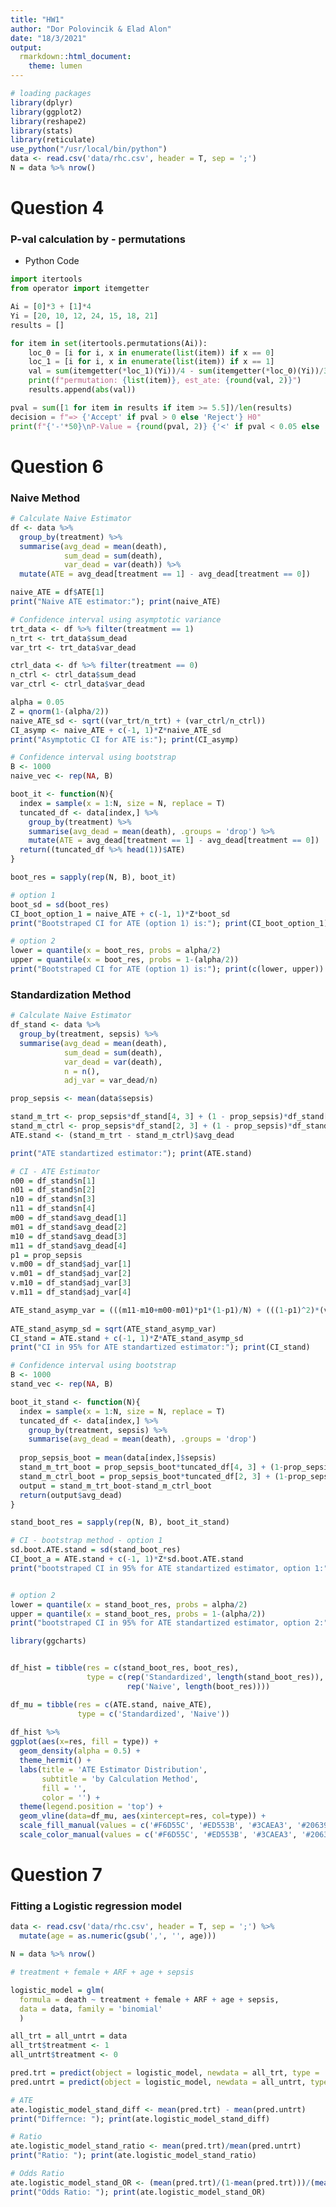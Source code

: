 ```yaml
---
title: "HW1"
author: "Dor Polovincik & Elad Alon"
date: "18/3/2021"
output:
  rmarkdown::html_document:
    theme: lumen
---
```


<!-- output: -->
<!--   tufte::tufte_html: default -->
<!--   tufte::tufte_handout: -->
<!--     citation_package: natbib -->
<!--     latex_engine: xelatex -->
<!--   tufte::tufte_book: -->
<!--     citation_package: natbib -->
<!--     latex_engine: xelatex -->

```r
# loading packages
library(dplyr)
library(ggplot2)
library(reshape2)
library(stats)
library(reticulate)
use_python("/usr/local/bin/python")
data <- read.csv('data/rhc.csv', header = T, sep = ';')
N = data %>% nrow()

```


# Question 4
### P-val calculation by - permutations 
  * Python Code
  
```python
import itertools
from operator import itemgetter

Ai = [0]*3 + [1]*4
Yi = [20, 10, 12, 24, 15, 18, 21]
results = []

for item in set(itertools.permutations(Ai)):
    loc_0 = [i for i, x in enumerate(list(item)) if x == 0]
    loc_1 = [i for i, x in enumerate(list(item)) if x == 1]
    val = sum(itemgetter(*loc_1)(Yi))/4 - sum(itemgetter(*loc_0)(Yi))/3
    print(f"permutation: {list(item)}, est_ate: {round(val, 2)}")
    results.append(abs(val))

pval = sum([1 for item in results if item >= 5.5])/len(results)
decision = f"=> {'Accept' if pval > 0 else 'Reject'} H0"
print(f"{'-'*50}\nP-Value = {round(pval, 2)} {'<' if pval < 0.05 else '>'} 0.05 \n{decision}")
```

# Question 6
### Naive Method

```r
# Calculate Naive Estimator
df <- data %>% 
  group_by(treatment) %>% 
  summarise(avg_dead = mean(death),
            sum_dead = sum(death),
            var_dead = var(death)) %>%
  mutate(ATE = avg_dead[treatment == 1] - avg_dead[treatment == 0])

naive_ATE = df$ATE[1]
print("Naive ATE estimator:"); print(naive_ATE)

# Confidence interval using asymptotic variance
trt_data <- df %>% filter(treatment == 1)
n_trt <- trt_data$sum_dead
var_trt <- trt_data$var_dead

ctrl_data <- df %>% filter(treatment == 0)
n_ctrl <- ctrl_data$sum_dead
var_ctrl <- ctrl_data$var_dead

alpha = 0.05
Z = qnorm(1-(alpha/2))
naive_ATE_sd <- sqrt((var_trt/n_trt) + (var_ctrl/n_ctrl))
CI_asymp <- naive_ATE + c(-1, 1)*Z*naive_ATE_sd
print("Asymptotic CI for ATE is:"); print(CI_asymp)

# Confidence interval using bootstrap
B <- 1000
naive_vec <- rep(NA, B)

boot_it <- function(N){
  index = sample(x = 1:N, size = N, replace = T)
  tuncated_df <- data[index,] %>% 
    group_by(treatment) %>% 
    summarise(avg_dead = mean(death), .groups = 'drop') %>%
    mutate(ATE = avg_dead[treatment == 1] - avg_dead[treatment == 0])
  return((tuncated_df %>% head(1))$ATE)
}

boot_res = sapply(rep(N, B), boot_it)

# option 1
boot_sd = sd(boot_res)
CI_boot_option_1 = naive_ATE + c(-1, 1)*Z*boot_sd
print("Bootstraped CI for ATE (option 1) is:"); print(CI_boot_option_1)

# option 2
lower = quantile(x = boot_res, probs = alpha/2)
upper = quantile(x = boot_res, probs = 1-(alpha/2))
print("Bootstraped CI for ATE (option 1) is:"); print(c(lower, upper))
```

### Standardization Method
```r
# Calculate Naive Estimator
df_stand <- data %>% 
  group_by(treatment, sepsis) %>% 
  summarise(avg_dead = mean(death),
            sum_dead = sum(death),
            var_dead = var(death),
            n = n(),
            adj_var = var_dead/n) 

prop_sepsis <- mean(data$sepsis)

stand_m_trt <- prop_sepsis*df_stand[4, 3] + (1 - prop_sepsis)*df_stand[3, 3]
stand_m_ctrl <- prop_sepsis*df_stand[2, 3] + (1 - prop_sepsis)*df_stand[1, 3]
ATE.stand <- (stand_m_trt - stand_m_ctrl)$avg_dead

print("ATE standartized estimator:"); print(ATE.stand)

# CI - ATE Estimator
n00 = df_stand$n[1]
n01 = df_stand$n[2]
n10 = df_stand$n[3]
n11 = df_stand$n[4]
m00 = df_stand$avg_dead[1]
m01 = df_stand$avg_dead[2]
m10 = df_stand$avg_dead[3]
m11 = df_stand$avg_dead[4]
p1 = prop_sepsis
v.m00 = df_stand$adj_var[1]
v.m01 = df_stand$adj_var[2]
v.m10 = df_stand$adj_var[3]
v.m11 = df_stand$adj_var[4]

ATE_stand_asymp_var = (((m11-m10+m00-m01)*p1*(1-p1)/N) + (((1-p1)^2)*(v.m10+v.m00)) + ((p1^2)*(v.m11+v.m01)))
                       
ATE_stand_asymp_sd = sqrt(ATE_stand_asymp_var)
CI_stand = ATE.stand + c(-1, 1)*Z*ATE_stand_asymp_sd
print("CI in 95% for ATE standartized estimator:"); print(CI_stand)

# Confidence interval using bootstrap
B <- 1000
stand_vec <- rep(NA, B)

boot_it_stand <- function(N){
  index = sample(x = 1:N, size = N, replace = T)
  tuncated_df <- data[index,] %>% 
    group_by(treatment, sepsis) %>% 
    summarise(avg_dead = mean(death), .groups = 'drop') 
  
  prop_sepsis_boot = mean(data[index,]$sepsis)
  stand_m_trt_boot = prop_sepsis_boot*tuncated_df[4, 3] + (1-prop_sepsis_boot)*tuncated_df[3, 3]
  stand_m_ctrl_boot = prop_sepsis_boot*tuncated_df[2, 3] + (1-prop_sepsis_boot)*tuncated_df[1, 3]
  output = stand_m_trt_boot-stand_m_ctrl_boot
  return(output$avg_dead)
}

stand_boot_res = sapply(rep(N, B), boot_it_stand)

# CI - bootstrap method - option 1
sd.boot.ATE.stand = sd(stand_boot_res)
CI_boot_a = ATE.stand + c(-1, 1)*Z*sd.boot.ATE.stand
print("bootstraped CI in 95% for ATE standartized estimator, option 1:"); print(CI_boot_a)


# option 2
lower = quantile(x = stand_boot_res, probs = alpha/2)
upper = quantile(x = stand_boot_res, probs = 1-(alpha/2))
print("bootstraped CI in 95% for ATE standartized estimator, option 2:"); print(c(lower, upper))

library(ggcharts)


df_hist = tibble(res = c(stand_boot_res, boot_res),
                 type = c(rep('Standardized', length(stand_boot_res)),
                          rep('Naive', length(boot_res))))

df_mu = tibble(res = c(ATE.stand, naive_ATE),
               type = c('Standardized', 'Naive'))
   
df_hist %>%
ggplot(aes(x=res, fill = type)) + 
  geom_density(alpha = 0.5) +
  theme_hermit() + 
  labs(title = 'ATE Estimator Distribution',
       subtitle = 'by Calculation Method',
       fill = '',
       color = '') + 
  theme(legend.position = 'top') + 
  geom_vline(data=df_mu, aes(xintercept=res, col=type)) + 
  scale_fill_manual(values = c('#F6D55C', '#ED553B', '#3CAEA3', '#20639B')) +
  scale_color_manual(values = c('#F6D55C', '#ED553B', '#3CAEA3', '#20639B')) 

```

# Question 7
### Fitting a Logistic regression model
```r
data <- read.csv('data/rhc.csv', header = T, sep = ';') %>% 
  mutate(age = as.numeric(gsub(',', '', age)))

N = data %>% nrow()

# treatment + female + ARF + age + sepsis

logistic_model = glm(
  formula = death ~ treatment + female + ARF + age + sepsis,
  data = data, family = 'binomial'
  )

all_trt = all_untrt = data
all_trt$treatment <- 1
all_untrt$treatment <- 0

pred.trt = predict(object = logistic_model, newdata = all_trt, type = 'response')
pred.untrt = predict(object = logistic_model, newdata = all_untrt, type = 'response')

# ATE
ate.logistic_model_stand_diff <- mean(pred.trt) - mean(pred.untrt)
print("Differnce: "); print(ate.logistic_model_stand_diff)

# Ratio
ate.logistic_model_stand_ratio <- mean(pred.trt)/mean(pred.untrt)
print("Ratio: "); print(ate.logistic_model_stand_ratio)

# Odds Ratio
ate.logistic_model_stand_OR <- (mean(pred.trt)/(1-mean(pred.trt)))/(mean(pred.untrt)/(1-mean(pred.untrt)))
print("Odds Ratio: "); print(ate.logistic_model_stand_OR)

```
